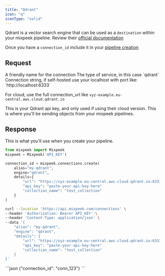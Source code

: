 ```yaml
---
title: "Qdrant"
icon: "q"
iconType: "solid"
---
```


Qdrant is a vector search engine that can be used as a `destination` within your mixpeek pipeline. Review their [official documentation](https://qdrant.tech/documentation)

Once you have a `connection_id` include it in your [pipeline creation](/pipelines/create)

## Request

<ParamField body="alias" type="string" required>
  A friendly name for the connection
</ParamField>

<ParamField body="engine" type="string" required>
  The type of service, in this case `qdrant`
</ParamField>

<ParamField body="details.url" type="string" required>
Connection string, if self-hosted use your localhost with port like: `http://localhost:6333`

For cloud, use the full connection_url like `xyz-example.eu-central.aws.cloud.qdrant.io`

</ParamField>

<ParamField body="details.api_key" type="string">
  This is your Qdrant api key, and only used if using their cloud version.
</ParamField>

<ParamField body="details.collection_name" type="string" required>
  This is where you'll be sending objects from your mixpeek pipelines.
</ParamField>

## Response

<ResponseField name="connection_id" type="string" required>
  This is what you'll use when you create your pipeline.
</ResponseField>

<RequestExample>

```python Python
from mixpeek import Mixpeek
mixpeek = Mixpeek('API_KEY')

connection_id = mixpeek.connections.create(
    alias="my-qdrant",
    engine="qdrant",
    details={
        "url": "https://xyz-example.eu-central.aws.cloud.qdrant.io:6333",
        "api_key": "paste-your-api-key-here"
        "collection_name": "test_collection"
    }
)
```

```bash cURL
curl --location 'https://api.mixpeek.com/connections' \
--header 'Authorization: Bearer API_KEY' \
--header 'Content-Type: application/json' \
--data '{
    "alias": "my-qdrant",
    "engine": "qdrant",
    "details": {
        "url": "https://xyz-example.eu-central.aws.cloud.qdrant.io:6333",
        "api_key": "paste-your-api-key-here"
        "collection_name": "test_collection"
    }
}'
```

</RequestExample>

<ResponseExample>
```json
{"connection_id": "conn_123"}
```
</ResponseExample>
